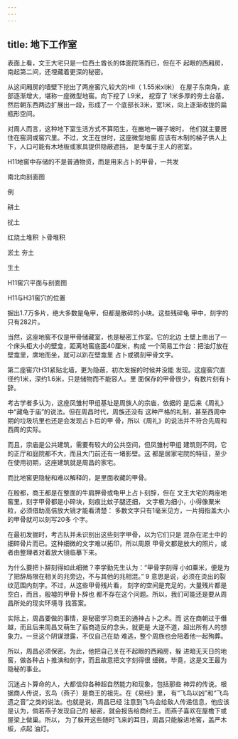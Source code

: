```yaml
---
---
---
```

title: 地下工作室
---



表面上看，文王大宅只是一位西土酋长的体面院落而已，但在不 起眼的西厢房，南起第二间，还埋藏着更深的秘密。

从这间厢房的墙壁下挖出了两座窖穴,较大的Hll（ 1.55米xl米） 在屋子东南角，底部逐渐增大，堪称一座微型地窖。向下挖了 L9米， 挖穿了 1米多厚的夯土台基，然后朝东西两边扩展出一段，形成了一 个底部长3米，宽1米，向上逐渐收拢的扁瓶形空间。

对周人而言，这种地下室生活方式不算陌生，在豳地一碾子坡时， 他们就主要居住在窑洞或窖穴里。不过，文王在世时，这座微型地窖 应该有木制的梯子供人上下，人口可能有木地板或家具提供隐蔽遮挡， 是专属于主人的密室。

H11地窖中存储的不是普通物资，而是用来占卜的甲骨，一共发





南北向剖面图



例

耕土

扰土

红烧土堆积 卜骨堆积

淤土 夯土

生土

H11窖穴平面与剖面图





H11与H31窖穴的位置

掘出1.7万多片，绝大多数是龟甲，但都是散碎的小块。这些残碎龟 甲中，刻字的只有282片。

当然，这座地窖不仅是甲骨储藏室，也是秘密工作室。它的北边 土壁上凿出了一个床头柜大小的壁龛，距离地窖底面40厘米，构成 一个简易工作台：把油灯放在壁龛里，席地而坐，就可以趴在壁龛里 占卜或镌刻甲骨文字。

第二座窖穴H31紧贴北墙，更为隐蔽，初次发掘的时候并没能 发现。这座窖穴直径约1米，深约1.6米，只是储物而不能容人。里 面保存的甲骨很少，有数片刻有卜辞。

考古学者多认为，这座凤雏村甲组基址是周族人的宗庙，依据的 是后来《周礼》中“藏龟于庙”的说法。但在周昌时代，周族还没有 这种严格的礼制，甚至西周中期的垃圾坑里也还是会发现占卜后的甲 骨，所以《周礼》的说法并不符合先周和西周的实际。

而且，宗庙是公共建筑，需要有较大的公共空间，但凤雏村甲组 建筑则不同，它的正厅和庭院都不大，而且大门前还有一堵影壁。这 都是居家宅院的特征，至少在使用初期，这座建筑就是周昌的家宅。

而比地窖更隐秘和难以解释的，是里面收藏的甲骨。

在殷都，商王都是在整面的牛肩胛骨或龟甲上占卜刻辞，但在 文王大宅的两座地窖里，刻字甲骨都是小碎块，刻痕比蚊子腿还细， 文字极为细小，小得像粟米粒，必须借助高倍放大镜才能看清楚： 多数文字只有1毫米见方，一片拇指盖大小的甲骨就可以刻写20多 个字。

在最初发掘时，考古队并未识别出这些刻字甲骨，以为它们只是 混杂在泥土中的细碎骨片而已。这种细微的文字难以拓印，所以周原 甲骨文都是放大的照片，或者由整理者对着放大镜临摹下来。

为什么要把卜辞刻得如此细微？李学勤先生认为：“甲骨字刻得 小如粟米，便是为了把辞局限在相关的兆旁边，不与其他的兆相混。” 9 意思是说，必须在烫出的裂纹范围内刻字。不过，从这些甲骨残片看， 刻字的空间是充足的，大量残片都是空白，而且，殷墟的甲骨卜辞也 都不存在这个问题。所以，我们可能还是要从周昌所处的现实环境寻 找答案。

实际上，周昌要做的事情，是秘密学习商王的通神占卜之术。而 这在商朝过于僭越，而且后来周昌又萌生了翦商造反的念头，就更是 大逆不道，超出所有人的想象力。一旦这个阴谋泄露，不仅自己在劫 难逃，整个周族也会陪着他一起殉葬。

所以，周昌必须保密。为此，他把自己关在不起眼的西厢房，躲 进暗无天日的地窖，做各种占卜推演和刻字，而且故意把文字刻得很 细微。毕竟，这是文王最为隐秘的事业。

沉迷占卜算命的人，大都信仰各种超自然能力和现象，包括那些 神异的传说。根据商人传说，玄鸟（燕子）是商王的祖先。在《易经》里， 有“飞鸟以凶”和“飞鸟遗之音”之类的说法。也就是说，周昌已经 注意到飞鸟会给敌人传递信息，他应该是认为，倘若燕子发现自己的 秘密，就会报告给商纣王。而燕子喜欢在屋檐下或屋梁上做巢。所以， 为了躲开这些随时飞来的耳目，周昌只能躲进地窖，盖严木板，点起 油灯。